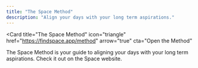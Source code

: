 ```yaml
---
title: "The Space Method"
description: "Align your days with your long term aspirations."
---
```


<Card
  title="The Space Method"
  icon="triangle"
  href="https://findspace.app/method"
  arrow="true"
  cta="Open the Method"
>
  The Space Method is your guide to aligning your days with your long term aspirations. Check it out on the Space website.
</Card>